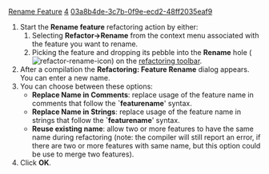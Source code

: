[[Property:title|Rename Feature]]
[[Property:weight|4]]
[[Property:uuid|03a8b4de-3c7b-0f9e-ecd2-48ff2035eaf9]]
# Start the '''Rename feature''' refactoring action by either:
## Selecting '''Refactor->Rename''' from the context menu associated with the feature you want to rename.
## Picking the feature and dropping its pebble into the '''Rename''' hole ([[Image:refactor-rename-icon]]) on the [[Main toolbars|refactoring toolbar]].
# After a compilation the '''Refactoring: Feature Rename''' dialog appears. You can enter a new name. 
# You can choose between these options: 
#*  '''Replace Name in Comments''': replace usage of the feature name in comments that follow the '''`featurename'''' syntax. 
#*  '''Replace Name in Strings''': replace usage of the feature name in strings that follow the '''`featurename'''' syntax. 
#*  '''Reuse existing name''': allow two or more features to have the same name during refactoring (note: the compiler will still report an error, if there are two or more features with same name, but this option could be use to merge two features). 
# Click '''OK'''. 

